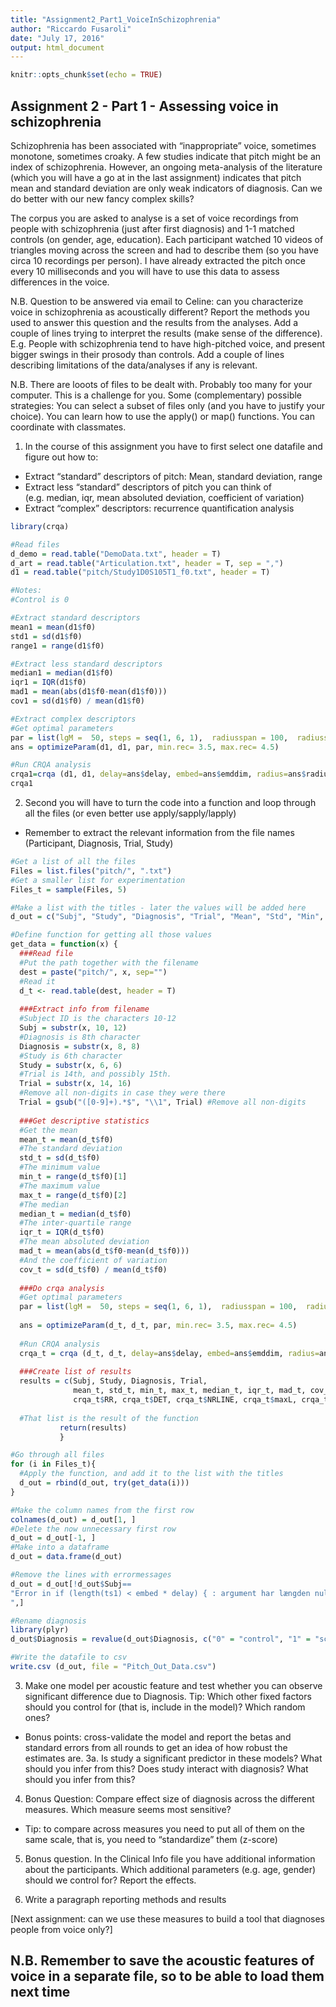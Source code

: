 ```yaml
---
title: "Assignment2_Part1_VoiceInSchizophrenia"
author: "Riccardo Fusaroli"
date: "July 17, 2016"
output: html_document
---
```


```r
knitr::opts_chunk$set(echo = TRUE)
```

## Assignment 2 - Part 1 - Assessing voice in schizophrenia

Schizophrenia has been associated with "inappropriate" voice, sometimes monotone, sometimes croaky. A few studies indicate that pitch might be an index of schizophrenia. However, an ongoing meta-analysis of the literature (which you will have a go at in the last assignment) indicates that pitch mean and standard deviation are only weak indicators of diagnosis. Can we do better with our new fancy complex skills?

The corpus you are asked to analyse is a set of voice recordings from people with schizophrenia (just after first diagnosis) and 1-1 matched controls (on gender, age, education). Each participant watched 10 videos of triangles moving across the screen and had to describe them (so you have circa 10 recordings per person). I have already extracted the pitch once every 10 milliseconds and you will have to use this data to assess differences in the voice.

N.B. Question to be answered via email to Celine: can you characterize voice in schizophrenia as acoustically different? Report the methods you used to answer this question and the results from the analyses. Add a couple of lines trying to interpret the results (make sense of the difference). E.g. People with schizophrenia tend to have high-pitched voice, and present bigger swings in their prosody than controls. Add a couple of lines describing limitations of the data/analyses if any is relevant.

N.B. There are looots of files to be dealt with. Probably too many for your computer. This is a challenge for you. Some (complementary) possible strategies: You can select a subset of files only (and you have to justify your choice). You can learn how to use the apply() or map() functions. You can coordinate with classmates.

1. In the course of this assignment you have to first select one datafile and figure out how to:

- Extract "standard" descriptors of pitch: Mean, standard deviation, range
- Extract less "standard" descriptors of pitch you can think of (e.g. median, iqr, mean absoluted deviation, coefficient of variation)
- Extract "complex" descriptors: recurrence quantification analysis



```r
library(crqa)

#Read files
d_demo = read.table("DemoData.txt", header = T)
d_art = read.table("Articulation.txt", header = T, sep = ",")
d1 = read.table("pitch/Study1D0S105T1_f0.txt", header = T)

#Notes:
#Control is 0

#Extract standard descriptors
mean1 = mean(d1$f0)
std1 = sd(d1$f0)
range1 = range(d1$f0)

#Extract less standard descriptors
median1 = median(d1$f0)
iqr1 = IQR(d1$f0)
mad1 = mean(abs(d1$f0-mean(d1$f0)))
cov1 = sd(d1$f0) / mean(d1$f0)

#Extract complex descriptors
#Get optimal parameters
par = list(lgM =  50, steps = seq(1, 6, 1),  radiusspan = 100,  radiussample = 40, normalize = 0,  rescale = 0,  mindiagline = 2,  minvertline = 2,  tw = 0,  whiteline = FALSE,  recpt = FALSE,  fnnpercent = 10,  typeami = "mindip")
ans = optimizeParam(d1, d1, par, min.rec= 3.5, max.rec= 4.5)

#Run CRQA analysis
crqa1=crqa (d1, d1, delay=ans$delay, embed=ans$emddim, radius=ans$radius, normalize=0, rescale=0, mindiagline = 2, minvertline = 2) 
crqa1
```




2. Second you will have to turn the code into a function and loop through all the files (or even better use apply/sapply/lapply)
- Remember to extract the relevant information from the file names (Participant, Diagnosis, Trial, Study)


```r

#Get a list of all the files
Files = list.files("pitch/", ".txt")
#Get a smaller list for experimentation
Files_t = sample(Files, 5)

#Make a list with the titles - later the values will be added here
d_out = c("Subj", "Study", "Diagnosis", "Trial", "Mean", "Std", "Min", "Max", "Median", "IQR", "MeanAbDif", "CoefVar", "RR", "DET", "NRLINE", "maxL", "L", "ENTR", "LAM", "TT")

#Define function for getting all those values
get_data = function(x) {
  ###Read file
  #Put the path together with the filename
  dest = paste("pitch/", x, sep="")
  #Read it
  d_t <- read.table(dest, header = T)
  
  ###Extract info from filename
  #Subject ID is the characters 10-12
  Subj = substr(x, 10, 12)
  #Diagnosis is 8th character
  Diagnosis = substr(x, 8, 8)
  #Study is 6th character
  Study = substr(x, 6, 6)
  #Trial is 14th, and possibly 15th. 
  Trial = substr(x, 14, 16)
  #Remove all non-digits in case they were there
  Trial = gsub("([0-9]+).*$", "\\1", Trial) #Remove all non-digits
  
  ###Get descriptive statistics
  #Get the mean
  mean_t = mean(d_t$f0)
  #The standard deviation
  std_t = sd(d_t$f0)
  #The minimum value
  min_t = range(d_t$f0)[1]
  #The maximum value
  max_t = range(d_t$f0)[2]
  #The median
  median_t = median(d_t$f0)
  #The inter-quartile range
  iqr_t = IQR(d_t$f0)
  #The mean absoluted deviation
  mad_t = mean(abs(d_t$f0-mean(d_t$f0)))
  #And the coefficient of variation
  cov_t = sd(d_t$f0) / mean(d_t$f0)
  
  ###Do crqa analysis
  #Get optimal parameters
  par = list(lgM =  50, steps = seq(1, 6, 1),  radiusspan = 100,  radiussample = 40, normalize = 0,  rescale = 0,  mindiagline = 2,  minvertline = 2,  tw = 0,  whiteline = FALSE,  recpt = FALSE,  fnnpercent = 10,  typeami = "mindip")
  
  ans = optimizeParam(d_t, d_t, par, min.rec= 3.5, max.rec= 4.5)
  
  #Run CRQA analysis
  crqa_t = crqa (d_t, d_t, delay=ans$delay, embed=ans$emddim, radius=ans$radius, normalize=0, rescale=0, mindiagline = 2, minvertline = 2) 
  
  ###Create list of results
  results = c(Subj, Study, Diagnosis, Trial, 
              mean_t, std_t, min_t, max_t, median_t, iqr_t, mad_t, cov_t, 
              crqa_t$RR, crqa_t$DET, crqa_t$NRLINE, crqa_t$maxL, crqa_t$L, crqa_t$ENTR, crqa_t$LAM, crqa_t$TT)
  
  #That list is the result of the function
           return(results)
           }

#Go through all files
for (i in Files_t){
  #Apply the function, and add it to the list with the titles
  d_out = rbind(d_out, try(get_data(i)))
}

#Make the column names from the first row
colnames(d_out) = d_out[1, ] 
#Delete the now unnecessary first row
d_out = d_out[-1, ]  
#Make into a dataframe
d_out = data.frame(d_out)

#Remove the lines with errormessages
d_out = d_out[!d_out$Subj==
"Error in if (length(ts1) < embed * delay) { : argument har længden nul
",]

#Rename diagnosis
library(plyr)
d_out$Diagnosis = revalue(d_out$Diagnosis, c("0" = "control", "1" = "schizo"))

#Write the datafile to csv
write.csv (d_out, file = "Pitch_Out_Data.csv")


```


3. Make one model per acoustic feature and test whether you can observe significant difference due to Diagnosis. Tip: Which other fixed factors should you control for (that is, include in the model)? Which random ones?
- Bonus points: cross-validate the model and report the betas and standard errors from all rounds to get an idea of how robust the estimates are. 
3a. Is study a significant predictor in these models? What should you infer from this? Does study interact with diagnosis? What should you infer from this?

4. Bonus Question: Compare effect size of diagnosis across the different measures. Which measure seems most sensitive?
- Tip: to compare across measures you need to put all of them on the same scale, that is, you need to "standardize" them (z-score)

5. Bonus question. In the Clinical Info file you have additional information about the participants. Which additional parameters (e.g. age, gender) should we control for? Report the effects.

6. Write a paragraph reporting methods and results

[Next assignment: can we use these measures to build a tool that diagnoses people from voice only?]

## N.B. Remember to save the acoustic features of voice in a separate file, so to be able to load them next time








